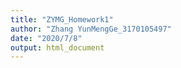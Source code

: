```yaml
---
title: "ZYMG_Homework1"
author: "Zhang YunMengGe_3170105497"
date: "2020/7/8"
output: html_document
---
```


